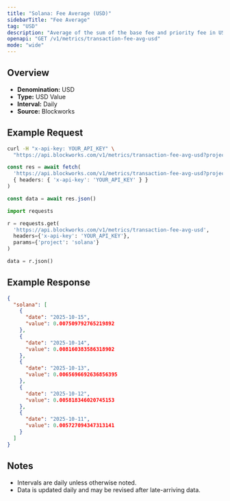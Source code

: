 ```yaml
---
title: "Solana: Fee Average (USD)"
sidebarTitle: "Fee Average"
tag: "USD"
description: "Average of the sum of the base fee and priority fee in USD that day"
openapi: "GET /v1/metrics/transaction-fee-avg-usd"
mode: "wide"
---
```


## Overview

- **Denomination:** USD
- **Type:** USD Value
- **Interval:** Daily
- **Source:** Blockworks

## Example Request

<CodeGroup>

```bash cURL
curl -H "x-api-key: YOUR_API_KEY" \
  "https://api.blockworks.com/v1/metrics/transaction-fee-avg-usd?project=solana"
```

```typescript TypeScript
const res = await fetch(
  'https://api.blockworks.com/v1/metrics/transaction-fee-avg-usd?project=solana',
  { headers: { 'x-api-key': 'YOUR_API_KEY' } }
)

const data = await res.json()
```

```python Python
import requests

r = requests.get(
  'https://api.blockworks.com/v1/metrics/transaction-fee-avg-usd',
  headers={'x-api-key': 'YOUR_API_KEY'},
  params={'project': 'solana'}
)

data = r.json()
```

</CodeGroup>

## Example Response

```json
{
  "solana": [
    {
      "date": "2025-10-15",
      "value": 0.007509792765219892
    },
    {
      "date": "2025-10-14",
      "value": 0.008160383586318902
    },
    {
      "date": "2025-10-13",
      "value": 0.0065696692636856395
    },
    {
      "date": "2025-10-12",
      "value": 0.005818346020745153
    },
    {
      "date": "2025-10-11",
      "value": 0.005727094347313141
    }
  ]
}
```

## Notes
- Intervals are daily unless otherwise noted.
- Data is updated daily and may be revised after late-arriving data.